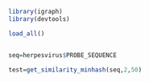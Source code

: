 ```r
library(igraph)
library(devtools)
```

```r
load_all()


seq=herpesvirus$PROBE_SEQUENCE
```

```r
test=get_similarity_minhash(seq,2,50)

```

